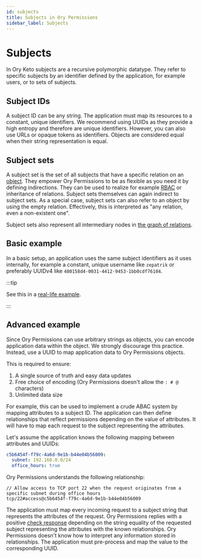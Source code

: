 ```yaml
---
id: subjects
title: Subjects in Ory Permissions
sidebar_label: Subjects
---
```


# Subjects

In Ory Keto subjects are a recursive polymorphic datatype. They refer to specific subjects by an identifier defined by the
application, for example users, or to sets of subjects.

## Subject IDs

A subject ID can be any string. The application must map its resources to a constant, unique identifiers. We recommend using UUIDs
as they provide a high entropy and therefore are unique identifiers. However, you can also use URLs or opaque tokens as
identifiers. Objects are considered equal when their string representation is equal.

## Subject sets

A subject set is the set of all subjects that have a specific relation on an [object](./10_objects.mdx). They empower Ory
Permissions to be as flexible as you need it by defining indirections. They can be used to realize for example
[RBAC](../guides/rbac.mdx) or inheritance of relations. Subject sets themselves can again indirect to subject sets. As a special
case, subject sets can also refer to an object by using the empty relation. Effectively, this is interpreted as "any relation,
even a non-existent one".

Subject sets also represent all intermediary nodes in [the graph of relations](./20_graph-of-relations.mdx).

## Basic example

In a basic setup, an application uses the same subject identifiers as it uses internally, for example a constant, unique username
like `zepatrik` or preferably UUIDv4 like `480158d4-0031-4412-9453-1bb0cdf76104`.

:::tip

See this in a [real-life example](../examples/olymp-file-sharing.mdx).

:::

## Advanced example

Since Ory Permissions can use arbitrary strings as objects, you can encode application data within the object. We strongly
discourage this practice. Instead, use a UUID to map application data to Ory Permissions objects.

This is required to ensure:

1. A single source of truth and easy data updates
2. Free choice of encoding (Ory Permissions doesn't allow the `: # @` characters)
3. Unlimited data size

For example, this can be used to implement a crude ABAC system by mapping attributes to a subject ID. The application can then
define relationships that reflect permissions depending on the value of attributes. It will have to map each request to the
subject representing the attributes.

Let's assume the application knows the following mapping between attributes and UUIDs:

```yml
c5b6454f-f79c-4a6d-9e1b-b44e04b56009:
  subnet: 192.168.0.0/24
  office_hours: true
```

Ory Permissions understands the following relationship:

```keto-relation-tuples
// Allow access to TCP port 22 when the request originates from a specific subnet during office hours
tcp/22#access@c5b6454f-f79c-4a6d-9e1b-b44e04b56009
```

The application must map every incoming request to a subject string that represents the attributes of the request. Ory Permissions
replies with a positive [check response](./25_api-overview.mdx#check-relation-tuple) depending on the string equality of the
requested subject representing the attributes with the known relationships. Ory Permissions doesn't know how to interpret any
information stored in relationships. The application must pre-process and map the value to the corresponding UUID.
